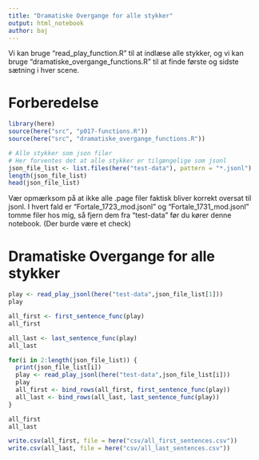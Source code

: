 ```yaml
---
title: "Dramatiske Overgange for alle stykker"
output: html_notebook
author: baj
---
```


Vi kan bruge "read_play_function.R" til at indlæse alle stykker, og vi kan bruge "dramatiske_overgange_functions.R" til at finde første og sidste sætning i hver scene.

# Forberedelse

```r
library(here)
source(here("src", "p017-functions.R"))
source(here("src", "dramatiske_overgange_functions.R"))

# Alle stykker som json filer
# Her forventes det at alle stykker er tilgængelige som jsonl
json_file_list <- list.files(here("test-data"), pattern = "*.jsonl")
length(json_file_list)
head(json_file_list)

```
Vær opmærksom på at ikke alle .page filer faktisk bliver korrekt oversat til jsonl. I hvert fald er "Fortale_1723_mod.jsonl" og "Fortale_1731_mod.jsonl" tomme filer hos mig, så fjern dem fra "test-data" før
du kører denne notebook. (Der burde være et check)

# Dramatiske Overgange for alle stykker

```r

play <- read_play_jsonl(here("test-data",json_file_list[1]))
play

all_first <- first_sentence_func(play)
all_first

all_last <- last_sentence_func(play)
all_last

for(i in 2:length(json_file_list)) {
  print(json_file_list[i])
  play <- read_play_jsonl(here("test-data",json_file_list[i]))
  play
  all_first <- bind_rows(all_first, first_sentence_func(play))
  all_last <- bind_rows(all_last, last_sentence_func(play))
}

all_first
all_last

write.csv(all_first, file = here("csv/all_first_sentences.csv"))
write.csv(all_last, file = here("csv/all_last_sentences.csv"))

```


